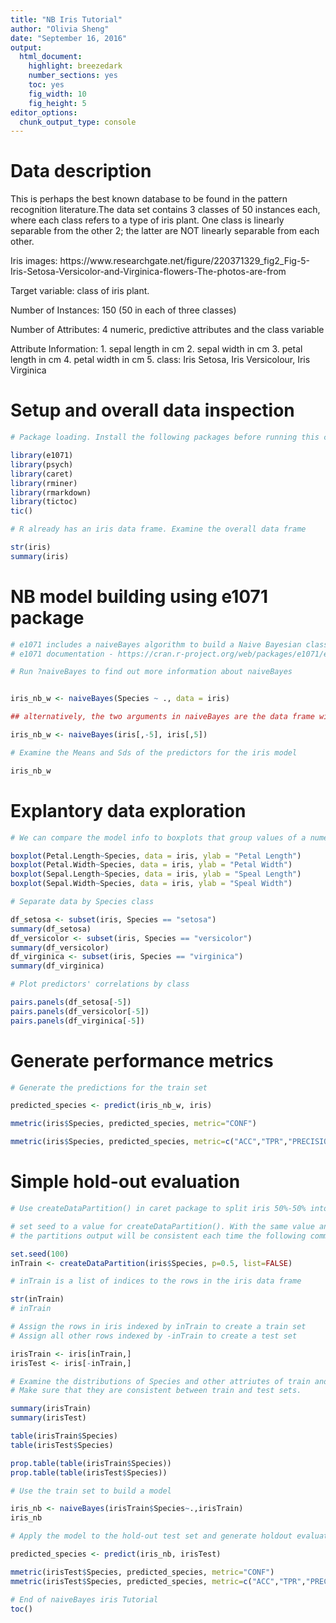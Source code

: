 ```yaml
---
title: "NB Iris Tutorial"
author: "Olivia Sheng"
date: "September 16, 2016"
output: 
  html_document:
    highlight: breezedark
    number_sections: yes
    toc: yes
    fig_width: 10
    fig_height: 5
editor_options: 
  chunk_output_type: console
---
```

# Data description
This is perhaps the best known database to be found in the pattern recognition literature.The data set contains 3 classes of 50 instances each, where each class refers to a type of iris plant.  One class is linearly separable from the other 2; the latter are NOT linearly separable from each other.

Iris images: https://www.researchgate.net/figure/220371329_fig2_Fig-5-Iris-Setosa-Versicolor-and-Virginica-flowers-The-photos-are-from

Target variable: class of iris plant. 

Number of Instances: 150 (50 in each of three classes)

Number of Attributes: 4 numeric, predictive attributes and the class variable

Attribute Information:
1. sepal length in cm
2. sepal width in cm
3. petal length in cm
4. petal width in cm
5. class: Iris Setosa, Iris Versicolour, Iris Virginica

# Setup and overall data inspection
```r
# Package loading. Install the following packages before running this chunk or knitting this program.

library(e1071)
library(psych)
library(caret)
library(rminer)
library(rmarkdown)
library(tictoc) 
tic()

# R already has an iris data frame. Examine the overall data frame

str(iris)
summary(iris)
```

# NB model building using e1071 package

```r
# e1071 includes a naiveBayes algorithm to build a Naive Bayesian classification model
# e1071 documentation - https://cran.r-project.org/web/packages/e1071/e1071.pdf

# Run ?naiveBayes to find out more information about naiveBayes 


iris_nb_w <- naiveBayes(Species ~ ., data = iris)

## alternatively, the two arguments in naiveBayes are the data frame with predictors only and the target varible colum

iris_nb_w <- naiveBayes(iris[,-5], iris[,5])

# Examine the Means and Sds of the predictors for the iris model

iris_nb_w
```

# Explantory data exploration

```r
# We can compare the model info to boxplots that group values of a numeric variable by Species 

boxplot(Petal.Length~Species, data = iris, ylab = "Petal Length")
boxplot(Petal.Width~Species, data = iris, ylab = "Petal Width")
boxplot(Sepal.Length~Species, data = iris, ylab = "Speal Length")
boxplot(Sepal.Width~Species, data = iris, ylab = "Speal Width")

# Separate data by Species class

df_setosa <- subset(iris, Species == "setosa")
summary(df_setosa)
df_versicolor <- subset(iris, Species == "versicolor")
summary(df_versicolor)
df_virginica <- subset(iris, Species == "virginica")
summary(df_virginica)

# Plot predictors' correlations by class

pairs.panels(df_setosa[-5])
pairs.panels(df_versicolor[-5])
pairs.panels(df_virginica[-5])
```

# Generate performance metrics

```r
# Generate the predictions for the train set

predicted_species <- predict(iris_nb_w, iris)

mmetric(iris$Species, predicted_species, metric="CONF")

mmetric(iris$Species, predicted_species, metric=c("ACC","TPR","PRECISION","F1"))
```
# Simple hold-out evaluation

```r
# Use createDataPartition() in caret package to split iris 50%-50% into a train set and a test set

# set seed to a value for createDataPartition(). With the same value and input, 
# the partitions output will be consistent each time the following commands are executed.

set.seed(100)
inTrain <- createDataPartition(iris$Species, p=0.5, list=FALSE)

# inTrain is a list of indices to the rows in the iris data frame

str(inTrain)
# inTrain

# Assign the rows in iris indexed by inTrain to create a train set
# Assign all other rows indexed by -inTrain to create a test set

irisTrain <- iris[inTrain,]
irisTest <- iris[-inTrain,]

# Examine the distributions of Species and other attriutes of train and test sets
# Make sure that they are consistent between train and test sets.

summary(irisTrain)
summary(irisTest)

table(irisTrain$Species)
table(irisTest$Species)

prop.table(table(irisTrain$Species))
prop.table(table(irisTest$Species))

# Use the train set to build a model

iris_nb <- naiveBayes(irisTrain$Species~.,irisTrain)
iris_nb

# Apply the model to the hold-out test set and generate holdout evaluation metrics

predicted_species <- predict(iris_nb, irisTest)

mmetric(irisTest$Species, predicted_species, metric="CONF")
mmetric(irisTest$Species, predicted_species, metric=c("ACC","TPR","PRECISION","F1"))

# End of naiveBayes iris Tutorial
toc()
```
